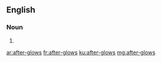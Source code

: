 ==English==

===Noun===
{{head|en|plural}}

# {{plural of|after-glow|lang=en}}

[[ar:after-glows]]
[[fr:after-glows]]
[[ku:after-glows]]
[[mg:after-glows]]